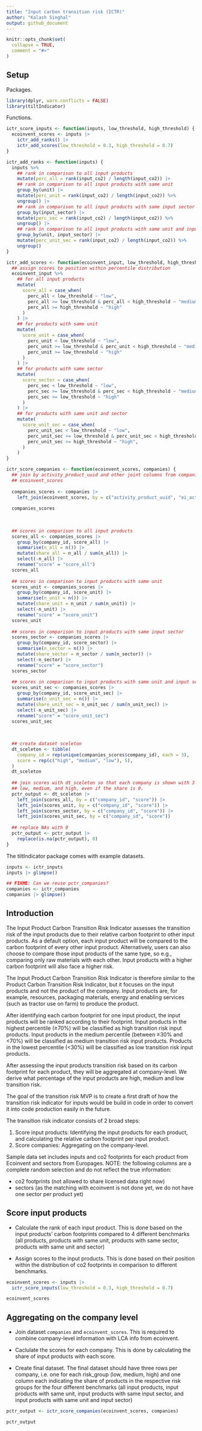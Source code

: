 ```yaml
---
title: "Input carbon transition risk (ICTR)"
author: "Kalash Singhal"
output: github_document
---
```


```r
knitr::opts_chunk$set(
  collapse = TRUE,
  comment = "#>"
)
```

## Setup

Packages.

```r
library(dplyr, warn.conflicts = FALSE)
library(tiltIndicator)
```

Functions.

```r
ictr_score_inputs <- function(inputs, low_threshold, high_threshold) {
  ecoinvent_scores <- inputs |> 
    ictr_add_ranks() |> 
    ictr_add_scores(low_threshold = 0.3, high_threshold = 0.7)
}

ictr_add_ranks <- function(inputs) {
  inputs %>%
    ## rank in comparison to all input products
    mutate(perc_all = rank(input_co2) / length(input_co2)) |> 
    ## rank in comparison to all input products with same unit
    group_by(unit) |>
    mutate(perc_unit = rank(input_co2) / length(input_co2)) %>%
    ungroup() |> 
    ## rank in comparison to all input products with same input sector
    group_by(input_sector) |>
    mutate(perc_sec = rank(input_co2) / length(input_co2)) %>%
    ungroup() |> 
    ## rank in comparison to all input products with same unit and input sector
    group_by(unit, input_sector) |>
    mutate(perc_unit_sec = rank(input_co2) / length(input_co2)) %>%
    ungroup()
}

ictr_add_scores <- function(ecoinvent_input, low_threshold, high_threshold) {
  ## assign scores to position within percentile distribution
  ecoinvent_input %>%
    ## for all input products
    mutate(
      score_all = case_when(
        perc_all < low_threshold ~ "low",
        perc_all >= low_threshold & perc_all < high_threshold ~ "medium",
        perc_all >= high_threshold ~ "high"
      )
    ) |> 
    ## for products with same unit
    mutate(
      score_unit = case_when(
        perc_unit < low_threshold ~ "low",
        perc_unit >= low_threshold & perc_unit < high_threshold ~ "medium",
        perc_unit >= low_threshold ~ "high"
      )
    ) |> 
    ## for products with same sector
    mutate(
      score_sector = case_when(
        perc_sec < low_threshold ~ "low",
        perc_sec >= low_threshold & perc_sec < high_threshold ~ "medium",
        perc_sec >= low_threshold ~ "high"
      )
    ) |> 
    ## for products with same unit and sector
    mutate(
      score_unit_sec = case_when(
        perc_unit_sec < low_threshold ~ "low",
        perc_unit_sec >= low_threshold & perc_unit_sec < high_threshold ~ "medium",
        perc_unit_sec >= high_threshold ~ "high",
      )
    )
}

ictr_score_companies <- function(ecoinvent_scores, companies) {
  ## join by activity_product_uuid and other joint columns from companies with
  ## ecoinvent_scores
  
  companies_scores <- companies |>
    left_join(ecoinvent_scores, by = c("activity_product_uuid", "ei_activity", "unit"))
  
  companies_scores
  
  
  
  ## scores in comparison to all input products
  scores_all <- companies_scores |>
    group_by(company_id, score_all) |>
    summarise(n_all = n()) |>
    mutate(share_all = n_all / sum(n_all)) |>
    select(-n_all) |>
    rename("score" = "score_all")
  scores_all
  
  ## scores in comparison to input products with same unit
  scores_unit <- companies_scores |>
    group_by(company_id, score_unit) |>
    summarise(n_unit = n()) |>
    mutate(share_unit = n_unit / sum(n_unit)) |>
    select(-n_unit) |>
    rename("score" = "score_unit")
  scores_unit
  
  ## scores in comparison to input products with same input sector
  scores_sector <- companies_scores |>
    group_by(company_id, score_sector) |>
    summarise(n_sector = n()) |>
    mutate(share_sector = n_sector / sum(n_sector)) |>
    select(-n_sector) |>
    rename("score" = "score_sector")
  scores_sector
  
  ## scores in comparison to input products with same unit and input sector
  scores_unit_sec <- companies_scores |>
    group_by(company_id, score_unit_sec) |>
    summarise(n_unit_sec = n()) |>
    mutate(share_unit_sec = n_unit_sec / sum(n_unit_sec)) |>
    select(-n_unit_sec) |>
    rename("score" = "score_unit_sec")
  scores_unit_sec
  
  
  
  ## create dataset sceleton
  dt_sceleton <- tibble(
    company_id = rep(unique(companies_scores$company_id), each = 3),
    score = rep(c("high", "medium", "low"), 5),
  )
  dt_sceleton
  
  ## join scores with dt_sceleton so that each company is shown with 3 rows for
  ## low, medium, and high, even if the share is 0.
  pctr_output <- dt_sceleton |>
    left_join(scores_all, by = c("company_id", "score")) |>
    left_join(scores_unit, by = c("company_id", "score")) |>
    left_join(scores_sector, by = c("company_id", "score")) |>
    left_join(scores_unit_sec, by = c("company_id", "score"))
  
  ## replace NAs with 0
  pctr_output <- pctr_output |>
    replace(is.na(pctr_output), 0)
}
```

The tiltIndicator package comes with example datasets.

```r
inputs <- ictr_inputs
inputs |> glimpse()

## FIXME: Can we reuse pctr_companies?
companies <- ictr_companies
companies |> glimpse()
```

## Introduction

The Input Product Carbon Transition Risk Indicator assesses the transition risk
of the input products due to their relative carbon footprint to other input
products. As a default option, each input product will be compared to the carbon
footprint of every other input product. Alternatively, users can also choose to
compare those input products of the same type, so e.g., comparing only raw
materials with each other. Input products with a higher carbon footprint will
also face a higher risk.

The Input Product Carbon Transition Risk Indicator is therefore similar to the
Product Carbon Transition Risk Indicator, but it focuses on the input products
and not the product of the company. Input products are, for example, resources,
packaging materials, energy and enabling services (such as tractor use on farm)
to produce the product.

After identifying each carbon footprint for one input product, the input
products will be ranked according to their footprint. Input products in the
highest percentile (≥70%) will be classified as high transition risk input
products. Input products in the medium percentile (between ≥30% and <70%) will
be classified as medium transition risk input products. Products in the lowest
percentile (<30%) will be classified as low transition risk input products.

After assessing the input products transition risk based on its carbon footprint
for each product, they will be aggregated at company-level. We derive what
percentage of the input products are high, medium and low transition risk.

The goal of the transition risk MVP is to create a first draft of how the
transition risk indicator for inputs would be build in code in order to convert
it into code production easily in the future.

The transition risk indicator consists of 2 broad steps:

1. Score input products: Identifying the input products for each product, and
calculating the relative carbon footprint per input product.
2. Score companies: Aggregating on the company-level.


Sample data set includes inputs and co2 footprints for each product from
Ecoinvent and sectors from Europages. NOTE: the following columns are a complete
random selection and do not reflect the true information:

- co2 footprints (not allowed to share licensed data right now)
- sectors (as the matching with ecoinvent is not done yet, we do not have one sector per product yet)

## Score input products

* Calculate the rank of each input product. This is done based on the input products' carbon footprints compared to 4
different benchmarks (all products, products with same unit, products with same
sector, products with same unit and sector)

* Assign scores to the input products. This is done based on their position within the distribution of co2 footprints
in comparison to different benchmarks.

```r
ecoinvent_scores <- inputs |> 
  ictr_score_inputs(low_threshold = 0.3, high_threshold = 0.7)

ecoinvent_scores
```

## Aggregating on the company level

* Join dataset `companies` and `ecoinvent_scores`. This is required to combine company-level information with LCA info from
ecoinvent.

* Caclulate the scores for each company. This is done by calculating the share of input products with each score. 

* Create final dataset. The final dataset should have three rows per company, i.e. one for each
risk_group (low, medium, high) and one column each indicating the share of
products in the respective risk groups for the four  different benchmarks (all
input products, input products with same unit, input products with same input
sector, and input products with same unit and input sector)

```r
pctr_output <- ictr_score_companies(ecoinvent_scores, companies)

pctr_output
```
